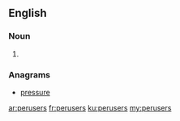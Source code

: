 ==English==

===Noun===
{{head|en|plural}}

# {{plural of|peruser|lang=en}}

===Anagrams===
* [[pressure#English|pressure]]

[[ar:perusers]]
[[fr:perusers]]
[[ku:perusers]]
[[my:perusers]]